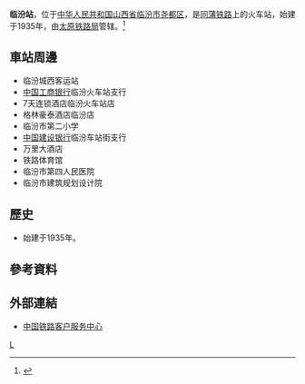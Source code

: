 {{Expand|time=2016-06-08T12:47:19+00:00}}
{{Infobox China railway station
|车站名称 =临汾站
|图片 = 
|图片介绍 = 
|车站拼音 = Linfen
|英文名称= Linfen Railway Station
|车站代码 = 28100<ref>{{cite book|title=中华人民共和国铁路车站代码（GB/T 10302-2010）|publisher=中国标准出版社|year=2010|isbn=155066140495|ignore-isbn-error=true|pages=22}}</ref>
|电报码 = LFV
|拼音码 = LFE
|车站位置 = [[山西省|山西省]][[临汾市|临汾市]][[尧都区|尧都区]]
|坐标 = 
|归属 =[[太原铁路局|太原铁路局]]
|线路 = [[同蒲铁路|同蒲铁路]]
|车站等级 = [[一等站_(中铁)|一等站]]
|月台数目 = 
|股道数目 = 
}}
'''临汾站'''，位于[[中华人民共和国|中华人民共和国]][[山西省|山西省]][[临汾市|临汾市]][[尧都区|尧都区]]，是[[同蒲铁路|同蒲铁路]]上的火车站，始建于1935年，由[[太原铁路局|太原铁路局]]管辖。<ref>{{Cite web |url=http://search.huochepiao.com/huochezhan/jieshao/2292.htm |title=临汾火车站介绍 |accessdate=2016-06-08 |archive-date=2016-08-01 |archive-url=https://web.archive.org/web/20160801100356/http://search.huochepiao.com/huochezhan/jieshao/2292.htm |dead-url=no }}</ref>
==車站周邊==
* 临汾城西客运站
* [[中国工商银行|中国工商银行]]临汾火车站支行
* 7天连锁酒店临汾火车站店
* 格林豪泰酒店临汾店
* 临汾市第二小学
* [[中国建设银行|中国建设银行]]临汾车站街支行
* 万里大酒店
* 铁路体育馆
* 临汾市第四人民医院
* 临汾市建筑规划设计院

==歷史==
* 始建于1935年。
==參考資料==
{{reflist}}
==外部連結==
* [http://www.12306.cn/mormhweb/ 中国铁路客户服务中心]{{Wayback|url=http://www.12306.cn/mormhweb/ |date=20180205163941 }}
{{China-rail-stub}}{{中国铁路一等客运站|太}}{{同蒲铁路}}
[[Category:临汾市铁路车站|L]]